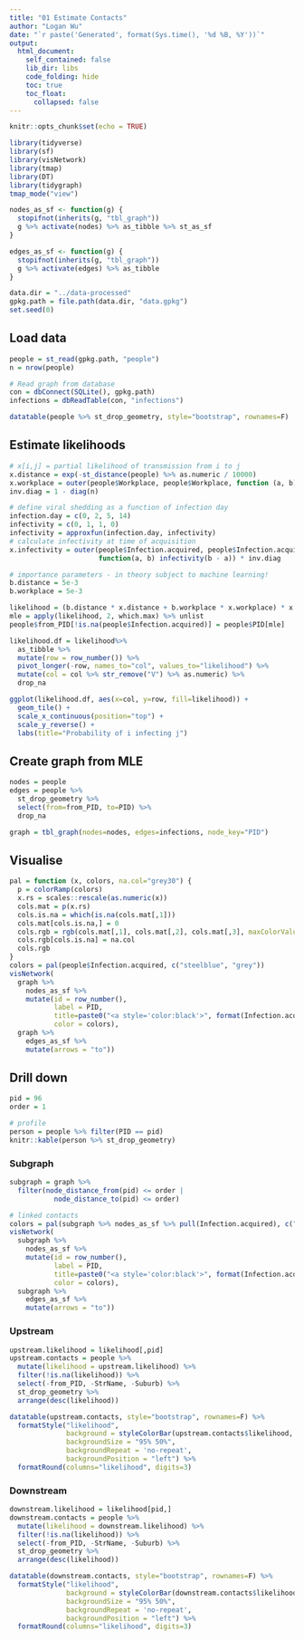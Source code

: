 ---
title: "01 Estimate Contacts"
author: "Logan Wu"
date: "`r paste('Generated', format(Sys.time(), '%d %B, %Y'))`"
output:
  html_document:
    self_contained: false
    lib_dir: libs
    code_folding: hide
    toc: true
    toc_float:
      collapsed: false
---

```{r setup, include=FALSE}
knitr::opts_chunk$set(echo = TRUE)

library(tidyverse)
library(sf)
library(visNetwork)
library(tmap)
library(DT)
library(tidygraph)
tmap_mode("view")

nodes_as_sf <- function(g) {
  stopifnot(inherits(g, "tbl_graph"))
  g %>% activate(nodes) %>% as_tibble %>% st_as_sf
}

edges_as_sf <- function(g) {
  stopifnot(inherits(g, "tbl_graph"))
  g %>% activate(edges) %>% as_tibble
}

data.dir = "../data-processed"
gpkg.path = file.path(data.dir, "data.gpkg")
set.seed(0)
```

## Load data

```{r}
people = st_read(gpkg.path, "people")
n = nrow(people)

# Read graph from database
con = dbConnect(SQLite(), gpkg.path)
infections = dbReadTable(con, "infections")

datatable(people %>% st_drop_geometry, style="bootstrap", rownames=F)
```

## Estimate likelihoods

```{r, out.width="100%"}
# x[i,j] = partial likelihood of transmission from i to j
x.distance = exp(-st_distance(people) %>% as.numeric / 10000)
x.workplace = outer(people$Workplace, people$Workplace, function (a, b) a==b) %>% as.numeric
inv.diag = 1 - diag(n)

# define viral shedding as a function of infection day
infection.day = c(0, 2, 5, 14)
infectivity = c(0, 1, 1, 0)
infectivity = approxfun(infection.day, infectivity)
# calculate infectivity at time of acquisition
x.infectivity = outer(people$Infection.acquired, people$Infection.acquired,
                      function(a, b) infectivity(b - a)) * inv.diag

# importance parameters - in theory subject to machine learning!
b.distance = 5e-3
b.workplace = 5e-3

likelihood = (b.distance * x.distance + b.workplace * x.workplace) * x.infectivity
mle = apply(likelihood, 2, which.max) %>% unlist
people$from_PID[!is.na(people$Infection.acquired)] = people$PID[mle]

likelihood.df = likelihood%>%
  as_tibble %>%
  mutate(row = row_number()) %>%
  pivot_longer(-row, names_to="col", values_to="likelihood") %>%
  mutate(col = col %>% str_remove("V") %>% as.numeric) %>%
  drop_na

ggplot(likelihood.df, aes(x=col, y=row, fill=likelihood)) +
  geom_tile() +
  scale_x_continuous(position="top") +
  scale_y_reverse() +
  labs(title="Probability of i infecting j")
```

## Create graph from MLE

```{r}
nodes = people
edges = people %>%
  st_drop_geometry %>%
  select(from=from_PID, to=PID) %>%
  drop_na

graph = tbl_graph(nodes=nodes, edges=infections, node_key="PID")
```

## Visualise

```{r, out.width="100%"}
pal = function (x, colors, na.col="grey30") {
  p = colorRamp(colors)
  x.rs = scales::rescale(as.numeric(x))
  cols.mat = p(x.rs)
  cols.is.na = which(is.na(cols.mat[,1]))
  cols.mat[cols.is.na,] = 0
  cols.rgb = rgb(cols.mat[,1], cols.mat[,2], cols.mat[,3], maxColorValue=255)
  cols.rgb[cols.is.na] = na.col
  cols.rgb
}
colors = pal(people$Infection.acquired, c("steelblue", "grey"))
visNetwork(
  graph %>%
    nodes_as_sf %>%
    mutate(id = row_number(),
           label = PID,
           title=paste0("<a style='color:black'>", format(Infection.acquired, "%e %B, %Y"), "</a>"),
           color = colors),
  graph %>%
    edges_as_sf %>%
    mutate(arrows = "to"))
```

## Drill down {.tabset}


```{r}
pid = 96
order = 1

# profile
person = people %>% filter(PID == pid)
knitr::kable(person %>% st_drop_geometry)
```

### Subgraph

```{r, out.width="100%"}
subgraph = graph %>%
  filter(node_distance_from(pid) <= order |
           node_distance_to(pid) <= order)

# linked contacts
colors = pal(subgraph %>% nodes_as_sf %>% pull(Infection.acquired), c("steelblue", "grey"))
visNetwork(
  subgraph %>%
    nodes_as_sf %>%
    mutate(id = row_number(),
           label = PID,
           title=paste0("<a style='color:black'>", format(Infection.acquired, "%e %B, %Y"), "</a>"),
           color = colors),
  subgraph %>%
    edges_as_sf %>%
    mutate(arrows = "to"))
```

### Upstream

```{r}
upstream.likelihood = likelihood[,pid]
upstream.contacts = people %>%
  mutate(likelihood = upstream.likelihood) %>%
  filter(!is.na(likelihood)) %>%
  select(-from_PID, -StrName, -Suburb) %>%
  st_drop_geometry %>%
  arrange(desc(likelihood))

datatable(upstream.contacts, style="bootstrap", rownames=F) %>%
  formatStyle("likelihood",
              background = styleColorBar(upstream.contacts$likelihood, "lightblue"),
              backgroundSize = "95% 50%",
              backgroundRepeat = 'no-repeat',
              backgroundPosition = "left") %>%
  formatRound(columns="likelihood", digits=3)
```

### Downstream

```{r}
downstream.likelihood = likelihood[pid,]
downstream.contacts = people %>%
  mutate(likelihood = downstream.likelihood) %>%
  filter(!is.na(likelihood)) %>%
  select(-from_PID, -StrName, -Suburb) %>%
  st_drop_geometry %>%
  arrange(desc(likelihood))

datatable(downstream.contacts, style="bootstrap", rownames=F) %>%
  formatStyle("likelihood",
              background = styleColorBar(downstream.contacts$likelihood, "lightblue"),
              backgroundSize = "95% 50%",
              backgroundRepeat = 'no-repeat',
              backgroundPosition = "left") %>%
  formatRound(columns="likelihood", digits=3)
```

